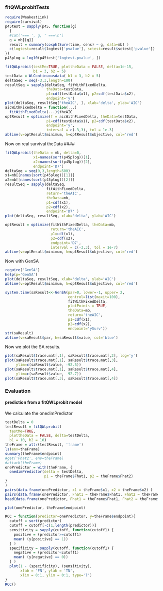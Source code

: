 
### fitQWLprobitTests

```r
require(WeakestLink)
require(survival)
p45test = sapply(p45, function(g) 
  {
  #cat('=== ', g, ' ===\n')
  g = mb[[g]]
  result = summary(coxph(Surv(time, cens) ~ g, data=mb) ) 
  c(logtest=result$logtest['pvalue'], sctest=result$sctest['pvalue'])
})
p45plog = log10(p45test['logtest.pvalue', ])

fitQWLprobit(testMe=TRUE, plottheData = FALSE, delta=1e-15, 
             b1 = 3, b2 = 5)
testData = WLContinuousdata( b1 = 3, b2 = 5)
deltaSeq = seq(-3,3,length=100)
resultSeq = sapply(deltaSeq, fitWithFixedDelta, 
                   theData=testData, 
                   p1=cdf(testData$x1), p2=cdf(testData$x2),
                   endpoint='y')
plot(deltaSeq, resultSeq['theAIC', ], xlab='delta', ylab='AIC')
aicWithFixedDelta = function(...)
  fitWithFixedDelta(...)$theAIC
optResult = optimize(f = aicWithFixedDelta, theData=testData,
                   p1=cdf(testData$x1), p2=cdf(testData$x2),
                   endpoint='y',
                   interval = c(-3,3), tol = 1e-3)
abline(v=optResult$minimum, h=optResult$objective, col='red')
```


Now on real survival theData ####

```r
fitQWLprobit(theData = mb, delta=0,
             x1=names(sort(p45plog))[1],
             x2=names(sort(p45plog))[2],
             endpoint='D7')
deltaSeq = seq(0,3,length=500)
x1=mb[[names(sort(p45plog))[1]]]
x2=mb[[names(sort(p45plog))[2]]]
resultSeq = sapply(deltaSeq, 
                   fitWithFixedDelta, 
                   return='theAIC',
                   theData=mb, 
                   p1=cdf(x1),
                   p2=cdf(x2),
                   endpoint='D7' )
plot(deltaSeq, resultSeq, xlab='delta', ylab='AIC')

optResult = optimize(fitWithFixedDelta, theData=mb, 
                     return='theAIC',
                     p1=cdf(x1),
                     p2=cdf(x2),
                     endpoint='D7',
                     interval = c(-3,3), tol = 1e-7)
abline(v=optResult$minimum, h=optResult$objective, col='red')
```

Now with GenSA

```r

require('GenSA')
help(p='GenSA')
plot(deltaSeq, resultSeq, xlab='delta', ylab='AIC')
abline(v=optResult$minimum, h=optResult$objective, col='red')

system.time(saResult<<-GenSA(par=0, lower=-1, upper= 2,
                             control=list(maxit=100),
                             fitWithFixedDelta, 
                             plotPoints = TRUE, 
                             theData=mb, 
                             return='theAIC',
                             p1=cdf(x1),
                             p2=cdf(x2),
                             endpoint='ySurv'))
str(saResult)
abline(v=saResult$par, h=saResult$value, col='blue')

```

Now we plot the SA results.

```r

plot(saResult$trace.mat[,1], saResult$trace.mat[,2], log='y')
plot(saResult$trace.mat[,1], saResult$trace.mat[,3],
     ylim=c(saResult$value, -92.5))
plot(saResult$trace.mat[,1], saResult$trace.mat[,4],
     ylim=c(saResult$value, -92.7))
plot(saResult$trace.mat[,3], saResult$trace.mat[,4])
```

### Evaluation ####
#### prediction from a fitQWLprobit model

We calculate the onedimPredictor

```r
testDelta = 0
testResult = fitQWLprobit(
  testMe=TRUE, 
  plottheData = FALSE, delta=testDelta, 
  b1 = 10, b2 = 10)
theFrame = attr(testResult, 'frame')
ls(env=theFrame)
summary(theFrame$endpoint)
#get('Fhat2', env=theFrame)
#attach(theFrame)
onePredictor = with(theFrame, {
  onedimPredictor(delta = testDelta, 
                  p1 = theFrame$Fhat1, p2 = theFrame$Fhat2)
}
)
pairs(data.frame(onePredictor, x1 = theFrame$x1, x2 = theFrame$x2) )
pairs(data.frame(onePredictor, Fhat1 = theFrame$Fhat1, Fhat2 = theFrame$Fhat2) )
head(data.frame(onePredictor, Fhat1 = theFrame$Fhat1, Fhat2 = theFrame$Fhat2) )
```

```r

plot(onePredictor, theFrame$endpoint)
```

```r
ROC = function(predictor=onePredictor, y=theFrame$endpoint){
  cutoff = sort(predictor)
  cutoff = cutoff[-c(1,length(predictor))]
  sensitivity = sapply(cutoff, function(cutoff1) {
    positive = (predictor>=cutoff1)
    mean( (y[positive] == 1))
  } )
  specificity = sapply(cutoff, function(cutoff1) {
    negative = (predictor<cutoff1)
    mean( (y[negative] == 0))
  } )
  plot(1 - (specificity), (sensitivity), 
       xlab = 'FN', ylab = 'TN',
       xlim = 0:1, ylim = 0:1, type='l')
}
ROC()
```
